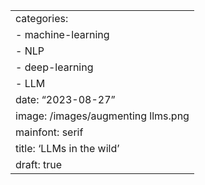 ---
categories:
  - machine-learning
  - NLP
  - deep-learning
  - LLM
date: "2023-08-27"
image: /images/augmenting llms.png
mainfont: serif
title: 'LLMs in the wild'
draft: true
---